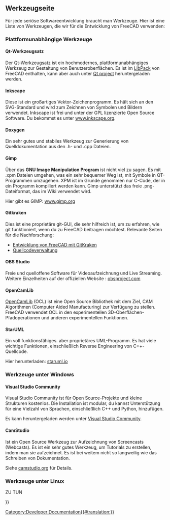 <languages/>

{{Docnav/de
|[[Third_Party_Libraries/de|Drittanbieterbibliotheken]]
|[[Tracker/de|Verfolger]]
}}

{{TOCright}}

<span id="Tool_Page"></span>
== Werkzeugseite ==

Für jede seriöse Softwareentwicklung braucht man Werkzeuge. Hier ist eine Liste von Werkzeugen, die wir für die Entwicklung von FreeCAD verwenden:

<span id="Platform_independent_tools"></span>
=== Plattformunabhängige Werkzeuge ===

<span id="Qt-Toolkit"></span>
==== Qt-Werkzeugsatz ====

Der Qt-Werkzeugsatz ist ein hochmodernes, plattformunabhängiges Werkzeug zur Gestaltung von Benutzeroberflächen. Es ist im [[Third Party Libraries/de|LibPack]] von FreeCAD enthalten, kann aber auch unter [https://qt-project.org/downloads Qt project] heruntergeladen werden.

==== Inkscape ====

Diese ist ein großartiges Vektor-Zeichenprogramm. Es hält sich an den SVG-Standard und wird zum Zeichnen von Symbolen und Bildern verwendet. Inkscape ist frei und unter der GPL lizenzierte Open Source Software. Du bekommst es unter [https://inkscape.org www.inkscape.org].

==== Doxygen ====

Ein sehr gutes und stabiles Werkzeug zur Generierung von Quelldokumentation aus den .h- und .cpp Dateien.

==== Gimp ====

Über das '''GNU Image Manipulation Program''' ist nicht viel zu sagen. Es mit .xpm Dateien umgehen, was ein sehr bequemer Weg ist, mit Symbole in QT-Programmen umzugehen. XPM ist im Grunde genommen nur C-Code, der in ein Programm kompiliert werden kann. Gimp unterstützt das freie .png-Dateiformat, das im Wiki verwendet wird.

Hier gibt es GIMP: [https://gimp.org/ www.gimp.org]

==== Gitkraken ====

Dies ist eine proprietäre git-GUI, die sehr hilfreich ist, um zu erfahren, wie git funktioniert, wenn du zu FreeCAD beitragen möchtest. Relevante Seiten für die Nachforschung:
* [[Developing_FreeCAD_with_GitKraken/de|Entwicklung von FreeCAD mit GitKraken]]
* [[Source_code_management/de|Quellcodeverwaltung]]

==== OBS Studio ====

Freie und quelloffene Software für Videoaufzeichnung und Live Streaming. Weitere Einzelheiten auf der offiziellen Website : [https://obsproject.com/ obsproject.com]

==== OpenCamLib ====

[[OpenCamLib|OpenCamLib]] (OCL) ist eine Open Source Bibliothek mit dem Ziel, CAM Algorithmen (Computer Aided Manufacturing) zur Verfügung zu stellen. FreeCAD verwendet OCL in den experimentellen 3D-Oberflächen-Pfadoperationen und anderen experimentellen Funktionen. 

==== StarUML ====

Ein voll funktionsfähiges. aber proprietäres UML-Programm. Es hat viele wichtige Funktionen, einschließlich Reverse Engineering von C++-Quellcode.

Hier herunterladen: [https://staruml.io staruml.io]

<span id="Tools_on_Windows"></span>
=== Werkzeuge unter Windows ===

==== Visual Studio Community ====

Visual Studio Community ist für Open Source-Projekte und kleine Strukturen kostenlos. Die Installation ist modular, du kannst Unterstützung für eine Vielzahl von Sprachen, einschließlich C++ und Python, hinzufügen.

Es kann heruntergeladen werden unter [https://visualstudio.microsoft.com/fr/vs/community Visual Studio Community].

==== CamStudio ====

Ist ein Open Source Werkzeug zur Aufzeichnung von Screencasts (Webcasts). Es ist ein sehr gutes Werkzeug, um Tutorials zu erstellen, indem man sie aufzeichnet. Es ist bei weitem nicht so langweilig wie das Schreiben von Dokumentation.

Siehe [https://camstudio.org/ camstudio.org] für Details.

<span id="Tools_on_Linux"></span>
=== Werkzeuge unter Linux ===

ZU TUN


{{Docnav/de
|[[Third_Party_Libraries/de|Drittanbieterbibliotheken]]
|[[Tracker/de|Verfolger]]
}}

{{Userdocnavi{{#translation:}}}}
[[Category:Developer Documentation{{#translation:}}]]
{{clear}}